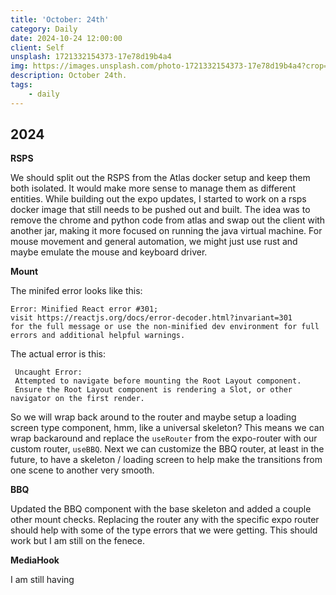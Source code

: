 ```yaml
---
title: 'October: 24th'
category: Daily
date: 2024-10-24 12:00:00
client: Self
unsplash: 1721332154373-17e78d19b4a4
img: https://images.unsplash.com/photo-1721332154373-17e78d19b4a4?crop=entropy&cs=srgb&fm=jpg&ixid=MnwzNjM5Nzd8MHwxfHJhbmRvbXx8fHx8fHx8fDE2ODE3NDg2ODY&ixlib=rb-4.0.3&q=85
description: October 24th.
tags:
    - daily
---
```



## 2024

**RSPS**

We should split out the RSPS from the Atlas docker setup and keep them both isolated.
It would make more sense to manage them as different entities.
While building out the expo updates, I started to work on a rsps docker image that still needs to be pushed out and built.
The idea was to remove the chrome and python code from atlas and swap out the client with another jar, making it more focused on running the java virtual machine.
For mouse movement and general automation, we might just use rust and maybe emulate the mouse and keyboard driver.

**Mount**

The minifed error looks like this:

```
Error: Minified React error #301; 
visit https://reactjs.org/docs/error-decoder.html?invariant=301 
for the full message or use the non-minified dev environment for full errors and additional helpful warnings.
```

The actual error is this:

```
 Uncaught Error: 
 Attempted to navigate before mounting the Root Layout component. 
 Ensure the Root Layout component is rendering a Slot, or other navigator on the first render.
```

So we will wrap back around to the router and maybe setup a loading screen type component, hmm, like a universal skeleton?
This means we can wrap backaround and replace the `useRouter` from the expo-router with our custom router, `useBBQ`.
Next we can customize the BBQ router, at least in the future, to have a skeleton / loading screen to help make the transitions from one scene to another very smooth.

**BBQ**

Updated the BBQ component with the base skeleton and added a couple other mount checks.
Replacing the router any with the specific expo router should help with some of the type errors that we were getting.
This should work but I am still on the fenece.

**MediaHook**

I am still having 